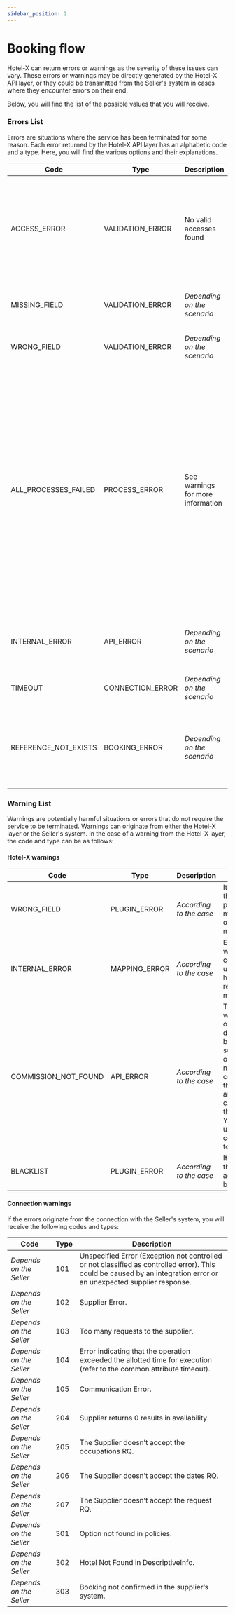 ```yaml
---
sidebar_position: 2
---
```


# Booking flow

Hotel-X can return errors or warnings as the severity of these issues can vary. These errors or warnings may be directly generated by the Hotel-X API layer, or they could be transmitted from the Seller's system in cases where they encounter errors on their end.

Below, you will find the list of the possible values that you will receive.

### Errors List

Errors are situations where the service has been terminated for some reason. Each error returned by the Hotel-X API layer has an alphabetic code and a type. Here, you will find the various options and their explanations.

| Code                 | Type             | Description                       | Explanation   |
|----------------------|------------------|-----------------------------------|-----------------------------------------------------------------------------|
| ACCESS_ERROR         | VALIDATION_ERROR | No valid accesses found           | The access is not found or it has no permission, or you are using a test access and you need to add the  `testMode` field to "true".                                                                                                                                 |
| MISSING_FIELD        | VALIDATION_ERROR | _Depending on the scenario_       | Some mandatory fields are missing in input.                                 |
| WRONG_FIELD          | VALIDATION_ERROR | _Depending on the scenario_       | A field or fields in the request are not correct.                           |
| ALL_PROCESSES_FAILED | PROCESS_ERROR    | See warnings for more information | This occurs when no options are returned for all access attempts after applying a plugin (such as blacklist, filter, mapping code), commission adjustments, etc. It can also be triggered by incorrect default settings. Detailed information about the cause can be found in the warning node.   |
| INTERNAL_ERROR       | API_ERROR        | _Depending on the scenario_       | Covers any unexpected error or errors due to internal service.              |
| TIMEOUT              | CONNECTION_ERROR | _Depending on the scenario_       | This occurs due to a connection timeout.                                    |
| REFERENCE_NOT_EXISTS | BOOKING_ERROR    | _Depending on the scenario_       | This occurs when the provided booking reference is not available in the supplier's system. |

### Warning List

Warnings are potentially harmful situations or errors that do not require the service to be terminated. Warnings can originate from either the Hotel-X layer or the Seller's system. In the case of a warning from the Hotel-X layer, the code and type can be as follows:

#### Hotel-X warnings

| Code                 | Type             | Description             | Explanation                                                                             |
|----------------------|------------------|-------------------------|-----------------------------------------------------------------------------------------|
| WRONG_FIELD          | PLUGIN_ERROR     | _According to the case_ | It occurs when the input of the plugin is misintroduced or misconstructed.              |
| INTERNAL_ERROR       | MAPPING_ERROR    | _According to the case_ | Error produced when mapping codes, it usually happens regarding hotel mapping.          |
| COMMISSION_NOT_FOUND | API_ERROR        | _According to the case_ | This occurs when the options are discarded because the supplier returns options with a negative commission that does not allow the calculation of the net price. You need to upload the commission file to solve it.                                                          |
| BLACKLIST            | PLUGIN_ERROR     | _According to the case_ | It occurs when the hotels or accesses are blacklisted.                                  |


#### Connection warnings

If the errors originate from the connection with the Seller's system, you will receive the following codes and types:

| Code   | Type | Description                                                                                                                                                          |
| -----  |------|----------------------------------------------------------------------------------------------------------------------------------------------------------------------|
| _Depends on the Seller_       | 101  | Unspecified Error (Exception not controlled or not classified as controlled error). This could be caused by an integration error or an unexpected supplier response.         |
| _Depends on the Seller_       | 102  | Supplier Error.                                                                                                                                |
| _Depends on the Seller_       | 103  | Too many requests to the supplier.                                                                                                             |
| _Depends on the Seller_       | 104  | Error indicating that the operation exceeded the allotted time for execution (refer to the common attribute timeout).                                            |
| _Depends on the Seller_       | 105  | Communication Error.                                                                                                                           |
| _Depends on the Seller_       | 204  | Supplier returns 0 results in availability.                                                                                                    |
| _Depends on the Seller_       | 205  | The Supplier doesn’t accept the occupations RQ.                                                                                               |
| _Depends on the Seller_       | 206  | The Supplier doesn’t accept the dates RQ.                                                                                                      |
| _Depends on the Seller_       | 207  | The Supplier doesn’t accept the request RQ.                                                                                                    |
| _Depends on the Seller_       | 301  | Option not found in policies.                                                                                                                  |
| _Depends on the Seller_       | 302  | Hotel Not Found in DescriptiveInfo.                                                                                                            |
| _Depends on the Seller_       | 303  | Booking not confirmed in the supplier’s system.                                                                                                |